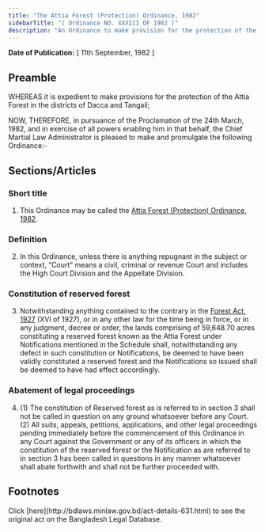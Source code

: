 ```yaml
---
title: "The Attia Forest (Protection) Ordinance, 1982"
sidebarTitle: "( Ordinance NO. XXXIII OF 1982 )"
description: "An Ordinance to make provision for the protection of the Attia Forest in the districts of Dacca and Tangail."
---
```


**Date of Publication:** [ 11th September, 1982 ]

## Preamble

WHEREAS it is expedient to make provisions for the protection of the Attia Forest in the districts of Dacca and Tangail;

NOW, THEREFORE, in pursuance of the Proclamation of the 24th March, 1982, and in exercise of all powers enabling him in that behalf, the Chief Martial Law Administrator is pleased to make and promulgate the following Ordinance:-

## Sections/Articles

### Short title

1. This Ordinance may be called the [Attia Forest (Protection) Ordinance, 1982](/laws/volume-23/act-631 "Attia Forest (Protection) Ordinance, 1982").

### Definition

2. In this Ordinance, unless there is anything repugnant in the subject or context, “Court” means a civil, criminal or revenue Court and includes the High Court Division and the Appellate Division.

### Constitution of reserved forest

3. Notwithstanding anything contained to the contrary in the [Forest Act, 1927](/laws/volume-8/act-144 "Forest Act, 1927") (XVI of 1927), or in any other law for the time being in force, or in any judgment, decree or order, the lands comprising of 59,648.70 acres constituting a reserved forest known as the Attia Forest under Notifications mentioned in the Schedule shall, notwithstanding any defect in such constitution or Notifications, be deemed to have been validly constituted a reserved forest and the Notifications so issued shall be deemed to have had effect accordingly.

### Abatement of legal proceedings

4. (1) The constitution of Reserved forest as is referred to in section 3 shall not be called in question on any ground whatsoever before any Court.(2) All suits, appeals, petitions, applications, and other legal proceedings pending immediately before the commencement of this Ordinance in any Court against the Government or any of its officers in which the constitution of the reserved forest or the Notification as are referred to in section 3 has been called in questions in any manner whatsoever shall abate forthwith and shall not be further proceeded with.

## Footnotes

<Note>
  Click [here](http://bdlaws.minlaw.gov.bd/act-details-631.html) to see the original act on the Bangladesh Legal Database.
</Note>

